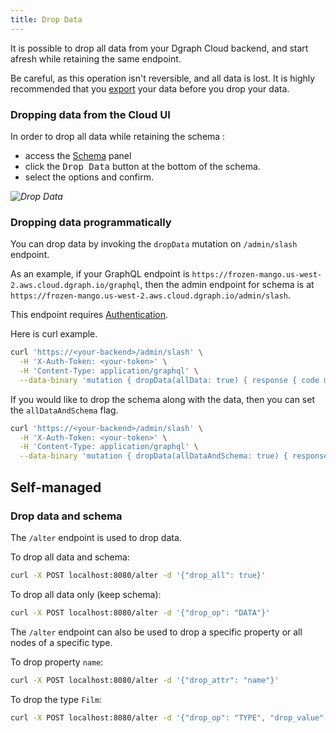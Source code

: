 ```yaml
---
title: Drop Data
---
```


It is possible to drop all data from your Dgraph Cloud backend, and start afresh
while retaining the same endpoint.

Be careful, as this operation isn't reversible, and all data is lost. It is
highly recommended that you [export](./export) your data before you drop your
data.

### Dropping data from the Cloud UI

In order to drop all data while retaining the schema :

- access the [Schema](https://cloud.dgraph.io/_/schema) panel
- click the <kbd>Drop Data</kbd> button at the bottom of the schema.
- select the options and confirm.

_![Drop Data](/images/drop-data.png)_

### Dropping data programmatically

You can drop data by invoking the `dropData` mutation on `/admin/slash`
endpoint.

As an example, if your GraphQL endpoint is
`https://frozen-mango.us-west-2.aws.cloud.dgraph.io/graphql`, then the admin
endpoint for schema is at
`https://frozen-mango.us-west-2.aws.cloud.dgraph.io/admin/slash`.

This endpoint requires [Authentication](/dgraph/cloud/authentication).

Here is curl example.

```sh
curl 'https://<your-backend>/admin/slash' \
  -H 'X-Auth-Token: <your-token>' \
  -H 'Content-Type: application/graphql' \
  --data-binary 'mutation { dropData(allData: true) { response { code message } } }'
```

If you would like to drop the schema along with the data, then you can set the
`allDataAndSchema` flag.

```sh
curl 'https://<your-backend>/admin/slash' \
  -H 'X-Auth-Token: <your-token>' \
  -H 'Content-Type: application/graphql' \
  --data-binary 'mutation { dropData(allDataAndSchema: true) { response { code message } } }'
```

## Self-managed

### Drop data and schema

The `/alter` endpoint is used to drop data.

To drop all data and schema:

```sh
curl -X POST localhost:8080/alter -d '{"drop_all": true}'
```

To drop all data only (keep schema):

```sh
curl -X POST localhost:8080/alter -d '{"drop_op": "DATA"}'
```

The `/alter` endpoint can also be used to drop a specific property or all nodes
of a specific type.

To drop property `name`:

```sh
curl -X POST localhost:8080/alter -d '{"drop_attr": "name"}'
```

To drop the type `Film`:

```sh
curl -X POST localhost:8080/alter -d '{"drop_op": "TYPE", "drop_value": "Film"}'
```

